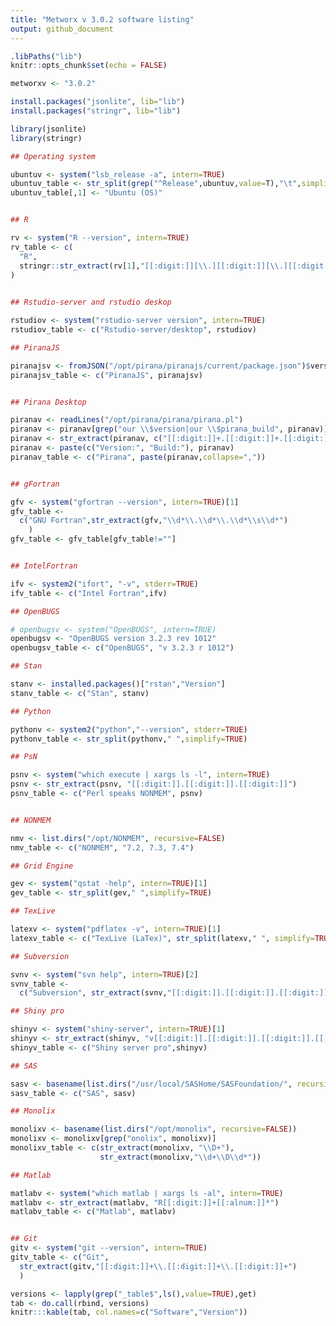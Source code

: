 ```yaml
---
title: "Metworx v 3.0.2 software listing"
output: github_document
---
```



```r
.libPaths("lib")
knitr::opts_chunk$set(echo = FALSE)
```

```r
metworxv <- "3.0.2"
```


```r
install.packages("jsonlite", lib="lib")
install.packages("stringr", lib="lib")
```

```r
library(jsonlite)
library(stringr)
```

```r
## Operating system

ubuntuv <- system("lsb_release -a", intern=TRUE)
ubuntuv_table <- str_split(grep("^Release",ubuntuv,value=T),"\t",simplify=T)
ubuntuv_table[,1] <- "Ubuntu (OS)"


## R

rv <- system("R --version", intern=TRUE)
rv_table <- c(
  "R",
  stringr::str_extract(rv[1],"[[:digit:]][\\.][[:digit:]][\\.][[:digit:]]")
)
                          

## Rstudio-server and rstudio deskop

rstudiov <- system("rstudio-server version", intern=TRUE)
rstudiov_table <- c("Rstudio-server/desktop", rstudiov)

## PiranaJS

piranajsv <- fromJSON("/opt/pirana/piranajs/current/package.json")$version
piranajsv_table <- c("PiranaJS", piranajsv)


## Pirana Desktop

piranav <- readLines("/opt/pirana/pirana/pirana.pl")
piranav <- piranav[grep("our \\$version|our \\$pirana_build", piranav)]
piranav <- str_extract(piranav, c("[[:digit:]]+.[[:digit:]]+.[[:digit:]]+", "[[:digit:]]+"))
piranav <- paste(c("Version:", "Build:"), piranav)
piranav_table <- c("Pirana", paste(piranav,collapse=","))


## gFortran

gfv <- system("gfortran --version", intern=TRUE)[1]
gfv_table <- 
  c("GNU Fortran",str_extract(gfv,"\\d*\\.\\d*\\.\\d*\\s\\d*")
    )
gfv_table <- gfv_table[gfv_table!=""]


## IntelFortran

ifv <- system2("ifort", "-v", stderr=TRUE)
ifv_table <- c("Intel Fortran",ifv)

## OpenBUGS

# openbugsv <- system("OpenBUGS", intern=TRUE)
openbugsv <- "OpenBUGS version 3.2.3 rev 1012"
openbugsv_table <- c("OpenBUGS", "v 3.2.3 r 1012")

## Stan

stanv <- installed.packages()["rstan","Version"]
stanv_table <- c("Stan", stanv)

## Python

pythonv <- system2("python","--version", stderr=TRUE)
pythonv_table <- str_split(pythonv," ",simplify=TRUE)

## PsN

psnv <- system("which execute | xargs ls -l", intern=TRUE)
psnv <- str_extract(psnv, "[[:digit:]].[[:digit:]].[[:digit:]]")
psnv_table <- c("Perl speaks NONMEM", psnv)


## NONMEM

nmv <- list.dirs("/opt/NONMEM", recursive=FALSE)
nmv_table <- c("NONMEM", "7.2, 7.3, 7.4")

## Grid Engine

gev <- system("qstat -help", intern=TRUE)[1]
gev_table <- str_split(gev," ",simplify=TRUE)

## TexLive

latexv <- system("pdflatex -v", intern=TRUE)[1]
latexv_table <- c("TexLive (LaTex)", str_split(latexv," ", simplify=TRUE)[2])

## Subversion

svnv <- system("svn help", intern=TRUE)[2]
svnv_table <- 
  c("Subversion", str_extract(svnv,"[[:digit:]].[[:digit:]].[[:digit:]]"))

## Shiny pro

shinyv <- system("shiny-server", intern=TRUE)[1]
shinyv <- str_extract(shinyv, "v[[:digit:]].[[:digit:]].[[:digit:]].[[:digit:]]*")
shinyv_table <- c("Shiny server pro",shinyv)

## SAS

sasv <- basename(list.dirs("/usr/local/SASHome/SASFoundation/", recursive=F))
sasv_table <- c("SAS", sasv)

## Monolix

monolixv <- basename(list.dirs("/opt/monolix", recursive=FALSE))
monolixv <- monolixv[grep("onolix", monolixv)]
monolixv_table <- c(str_extract(monolixv, "\\D+"),
                    str_extract(monolixv,"\\d+\\D\\d*"))

## Matlab

matlabv <- system("which matlab | xargs ls -al", intern=TRUE)
matlabv <- str_extract(matlabv, "R[[:digit:]]+[[:alnum:]]*")
matlabv_table <- c("Matlab", matlabv)


## Git
gitv <- system("git --version", intern=TRUE)
gitv_table <- c("Git", 
  str_extract(gitv,"[[:digit:]]+\\.[[:digit:]]+\\.[[:digit:]]+")
  )
```


```r
versions <- lapply(grep("_table$",ls(),value=TRUE),get)
tab <- do.call(rbind, versions)
knitr:::kable(tab, col.names=c("Software","Version"))
```

